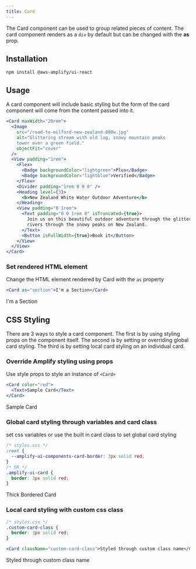 ```yaml
---
title: Card
---
```



The Card component can be used to group related pieces of content. The card component renders as a `div` by default but can be changed with the **as** prop.

## Installation

```
npm install @aws-amplify/ui-react
```

## Usage

A card component will include basic styling but the form of the card component will come from the content passed into it.

```jsx
<Card maxWidth="20rem">
  <Image
    src="/road-to-milford-new-zealand-800w.jpg"
    alt="Glittering stream with old log, snowy mountain peaks
    tower over a green field."
    objectFit="cover"
  />
  <View padding="1rem">
    <Flex>
      <Badge backgroundColor="lightgreen">Plus</Badge>
      <Badge backgroundColor="lightblue">Verified</Badge>
    </Flex>
    <Divider padding="1rem 0 0 0" />
    <Heading level={3}>
      <b>New Zealand White Water Outdoor Adventure</b>
    </Heading>
    <View padding="0 1rem">
      <Text padding="0 0 1rem 0" isTruncated={true}>
        Join us on this beautiful outdoor adventure through the glittering
        rivers through the snowy peaks on New Zealand.
      </Text>
      <Button isFullWidth={true}>Book it</Button>
    </View>
  </View>
</Card>
```

<CardSample />

### Set rendered HTML element

Change the HTML element rendered by Card with the `as` property

```jsx
<Card as="section">I'm a Section</Card>
```

<Card as="section">I'm a Section</Card>

## CSS Styling

There are 3 ways to style a card component. The first is by using styling props on the component itself. The second is by setting or overriding global card styling. The third is by setting local card styling on an individual card.

### Override Amplify styling using props

Use style props to style an instance of `<Card>`

```jsx
<Card color="red">
  <Text>Sample Card</Text>
</Card>
```

<Card color="red">
  <Text>Sample Card</Text>
</Card>

### Global card styling through variables and card class

set css variables or use the built in card class to set global card styling

```css
/* styles.css */
:root {
  --amplify-ui-components-card-border: 3px solid red;
}
/* OR */
.amplify-ui-card {
  border: 3px solid red;
}
```

<Card className="amplify-ui-card-thick-border"> Thick Bordered Card </Card>

### Local card styling with custom css class

```css
/* styles.css */
.custom-card-class {
  border: 3px solid red;
}
```

```jsx
<Card className="custom-card-class">Styled through custom class name</Card>
```

<Card className="custom-card-class">Styled through custom class name</Card>
